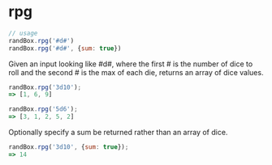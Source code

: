# rpg

```js
// usage
randBox.rpg('#d#')
randBox.rpg('#d#', {sum: true})
```

Given an input looking like #d#, where the first # is the number of dice to
roll and the second # is the max of each die, returns an array of dice values.

```js
randBox.rpg('3d10');
=> [1, 6, 9]

randBox.rpg('5d6');
=> [3, 1, 2, 5, 2]
```

Optionally specify a sum be returned rather than an array of dice.

```js
randBox.rpg('3d10', {sum: true});
=> 14
```
